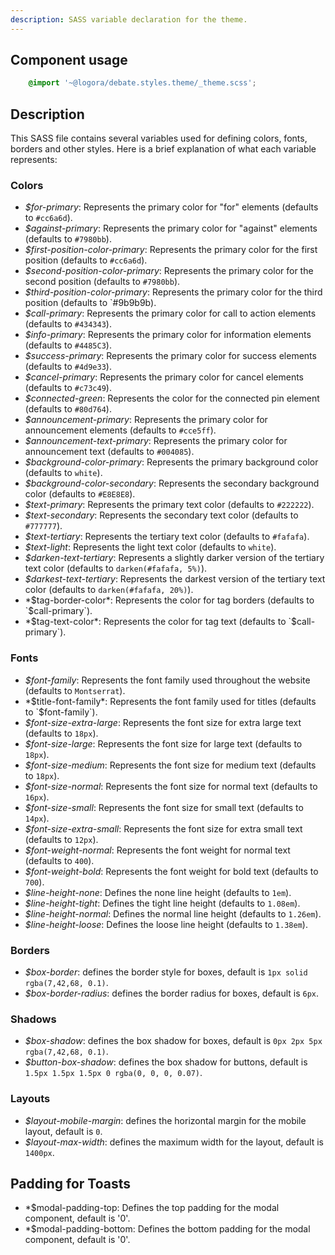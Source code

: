 ```yaml
---
description: SASS variable declaration for the theme.
---
```


## Component usage
```scss
    @import '~@logora/debate.styles.theme/_theme.scss';
```

## Description

This SASS file contains several variables used for defining colors, fonts, borders and other styles. Here is a brief explanation of what each variable represents:

### Colors

- *$for-primary*: Represents the primary color for "for" elements (defaults to `#cc6a6d`).
- *$against-primary*: Represents the primary color for "against" elements (defaults to `#7980bb`).
- *$first-position-color-primary*: Represents the primary color for the first position (defaults to `#cc6a6d`).
- *$second-position-color-primary*: Represents the primary color for the second position (defaults to `#7980bb`).
- *$third-position-color-primary*: Represents the primary color for the third position (defaults to `#9b9b9b).
- *$call-primary*: Represents the primary color for call to action elements (defaults to `#434343`).
- *$info-primary*: Represents the primary color for information elements (defaults to `#4485C3`).
- *$success-primary*: Represents the primary color for success elements (defaults to `#4d9e33`).
- *$cancel-primary*: Represents the primary color for cancel elements (defaults to `#c73c49`).
- *$connected-green*: Represents the color for the connected pin element (defaults to `#80d764`).
- *$announcement-primary*: Represents the primary color for announcement elements (defaults to `#cce5ff`).
- *$announcement-text-primary*: Represents the primary color for announcement text (defaults to `#004085`).
- *$background-color-primary*: Represents the primary background color (defaults to `white`).
- *$background-color-secondary*: Represents the secondary background color (defaults to `#E8E8E8`).
- *$text-primary*: Represents the primary text color (defaults to `#222222`).
- *$text-secondary*: Represents the secondary text color (defaults to `#777777`).
- *$text-tertiary*: Represents the tertiary text color (defaults to `#fafafa`).
- *$text-light*: Represents the light text color (defaults to `white`).
- *$darken-text-tertiary*: Represents a slightly darker version of the tertiary text color (defaults to `darken(#fafafa, 5%)`).
- *$darkest-text-tertiary*: Represents the darkest version of the tertiary text color (defaults to `darken(#fafafa, 20%)`).
- *$tag-border-color*: Represents the color for tag borders (defaults to `$call-primary`).
- *$tag-text-color*: Represents the color for tag text (defaults to `$call-primary`).

### Fonts

- *$font-family*: Represents the font family used throughout the website (defaults to `Montserrat`).
- *$title-font-family*: Represents the font family used for titles (defaults to `$font-family`).
- *$font-size-extra-large*: Represents the font size for extra large text (defaults to `18px`).
- *$font-size-large*: Represents the font size for large text (defaults to `18px`).
- *$font-size-medium*: Represents the font size for medium text (defaults to `18px`).
- *$font-size-normal*: Represents the font size for normal text (defaults to `16px`).
- *$font-size-small*: Represents the font size for small text (defaults to `14px`).
- *$font-size-extra-small*: Represents the font size for extra small text (defaults to `12px`).
- *$font-weight-normal*: Represents the font weight for normal text (defaults to `400`).
- *$font-weight-bold*: Represents the font weight for bold text (defaults to `700`).
- *$line-height-none*: Defines the none line height (defaults to `1em`).
- *$line-height-tight*: Defines the tight line height (defaults to `1.08em`).
- *$line-height-normal*: Defines the normal line height (defaults to `1.26em`).
- *$line-height-loose*: Defines the loose line height (defaults to `1.38em`).

### Borders

- *$box-border*: defines the border style for boxes, default is `1px solid rgba(7,42,68, 0.1)`.
- *$box-border-radius*: defines the border radius for boxes, default is `6px`.

### Shadows

- *$box-shadow*: defines the box shadow for boxes, default is `0px 2px 5px rgba(7,42,68, 0.1)`.
- *$button-box-shadow*: defines the box shadow for buttons, default is `1.5px 1.5px 1.5px 0 rgba(0, 0, 0, 0.07)`.

### Layouts

- *$layout-mobile-margin*: defines the horizontal margin for the mobile layout, default is `0`.
- *$layout-max-width*: defines the maximum width for the layout, default is `1400px`.

## Padding for Toasts

- *$modal-padding-top: Defines the top padding for the modal component, default is '0'.
- *$modal-padding-bottom: Defines the bottom padding for the modal component, default is '0'.


